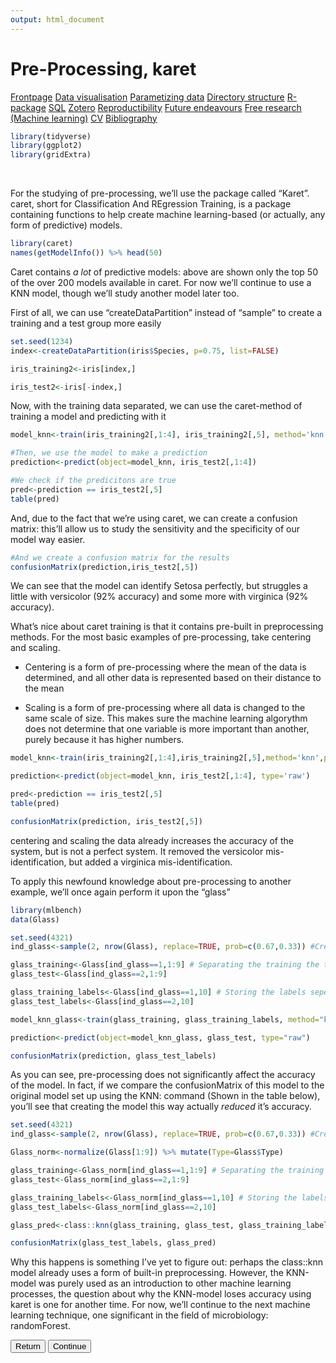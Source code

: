 ```yaml
---
output: html_document
---
```



# Pre-Processing, karet

<body id="start">
<div class="topnav">
  <a href='index.html#Frontpage'>Frontpage</a>
  <a href='data-visualisation.html#data-visualisation'>Data visualisation</a>
  <a href='parametized-data-germany.html#parametized-data'>Parametizing data</a>
  <a href='directory-structure.html#directory-structure'>Directory structure</a>
  <a href='creating-a-r-package.html#creating-a-r-package'>R-package</a>
  <a href='sql.html#SQL'>SQL</a>
  <a href='bibliography-using-zotero.html#Bibliography using Zotero'>Zotero</a>
  <a href='open-reproductibility-analysis.html#open-reproductibility-analysis'>Reproductibility</a>
  <a href='future-endeavours.html#future-endeavours'>Future endeavours</a>
  <a href='free-research-project-index.html#free-research-project'> Free research (Machine learning)</a>
  <a href='cv.html#cv'>CV</a>
  <a href='bibliography.html#bibliography'>Bibliography</a>
</div>

```r
library(tidyverse)
library(ggplot2)
library(gridExtra)
```

&nbsp;

For the studying of pre-processing, we'll use the package called "Karet". caret, short for Classification And REgression Training, is a package containing functions to help create machine learning-based (or actually, any form of predictive) models.

```r
library(caret)
names(getModelInfo()) %>% head(50)
```

Caret contains _a lot_ of predictive models: above are shown only the top 50 of the over 200 models available in caret. For now we'll continue to use a KNN model, though we'll study another model later too.

First of all, we can use "createDataPartition" instead of "sample" to create a training and a test group more easily

```r
set.seed(1234)
index<-createDataPartition(iris$Species, p=0.75, list=FALSE)

iris_training2<-iris[index,]

iris_test2<-iris[-index,]
```

Now, with the training data separated, we can use the caret-method of training a model and predicting with it

```r
model_knn<-train(iris_training2[,1:4], iris_training2[,5], method='knn')

#Then, we use the model to make a prediction
prediction<-predict(object=model_knn, iris_test2[,1:4])

#We check if the predicitons are true
pred<-prediction == iris_test2[,5]
table(pred)
```

And, due to the fact that we're using caret, we can create a confusion matrix: this'll allow us to study the sensitivity and the specificity of our model way easier.

```r
#And we create a confusion matrix for the results
confusionMatrix(prediction,iris_test2[,5])
```

We can see that the model can identify Setosa perfectly, but struggles a little with versicolor (92% accuracy) and some more with virginica (92% accuracy).

What's nice about caret training is that it contains pre-built in preprocessing methods. For the most basic examples of pre-processing, take centering and scaling.

- Centering is a form of pre-processing where the mean of the data is determined, and all other data is represented based on their distance to the mean

- Scaling is a form of pre-processing where all data is changed to the same scale of size. This makes sure the machine learning algorythm does not determine that one variable is more important than another, purely because it has higher numbers.

```r
model_knn<-train(iris_training2[,1:4],iris_training2[,5],method='knn',preProcess = c("center", "scale"))

prediction<-predict(object=model_knn, iris_test2[,1:4], type='raw')

pred<-prediction == iris_test2[,5]
table(pred)

confusionMatrix(prediction, iris_test2[,5])
```

centering and scaling the data already increases the accuracy of the system, but is not a perfect system. It removed the versicolor mis-identification, but added a virginica mis-identification.

To apply this newfound knowledge about pre-processing to another example, we'll once again perform it upon the "glass"

```r
library(mlbench)
data(Glass)

set.seed(4321)
ind_glass<-sample(2, nrow(Glass), replace=TRUE, prob=c(0.67,0.33)) #Creating a random selection of datapoints

glass_training<-Glass[ind_glass==1,1:9] # Separating the training the training and the testing datasets
glass_test<-Glass[ind_glass==2,1:9]

glass_training_labels<-Glass[ind_glass==1,10] # Storing the labels seperately
glass_test_labels<-Glass[ind_glass==2,10]

model_knn_glass<-train(glass_training, glass_training_labels, method="knn", preProcess=c("center", "scale"))

prediction<-predict(object=model_knn_glass, glass_test, type="raw")

confusionMatrix(prediction, glass_test_labels)
```

As you can see, pre-processing does not significantly affect the accuracy of the model. In fact, if we compare the confusionMatrix of this model to the original model set up using the KNN: command (Shown in the table below), you'll see that creating the model this way actually _reduced_ it's accuracy.

```r
set.seed(4321)
ind_glass<-sample(2, nrow(Glass), replace=TRUE, prob=c(0.67,0.33)) #Creating a random selection of datapoints

Glass_norm<-normalize(Glass[1:9]) %>% mutate(Type=Glass$Type)

glass_training<-Glass_norm[ind_glass==1,1:9] # Separating the training the training and the testing datasets
glass_test<-Glass_norm[ind_glass==2,1:9]

glass_training_labels<-Glass_norm[ind_glass==1,10] # Storing the labels seperately
glass_test_labels<-Glass_norm[ind_glass==2,10]

glass_pred<-class::knn(glass_training, glass_test, glass_training_labels) #Performing the machine learning test.

confusionMatrix(glass_test_labels, glass_pred)
```

Why this happens is something I've yet to figure out: perhaps the class::knn model already uses a form of built-in preprocessing. However, the KNN-model was purely used as an introduction to other machine learning processes, the question about why the KNN-model loses accuracy using karet is one for another time. For now, we'll continue to the next machine learning technique, one significant in the field of microbiology: randomForest.

<div>
  <button class='button button1' onclick="window.location.href='knn-in-glass.html#knn-in-glass'" type="button">Return</button>
  <button class='button button2' onclick="window.location.href='random-forest.html#random-forest'" type="button">Continue</button>
</div>

